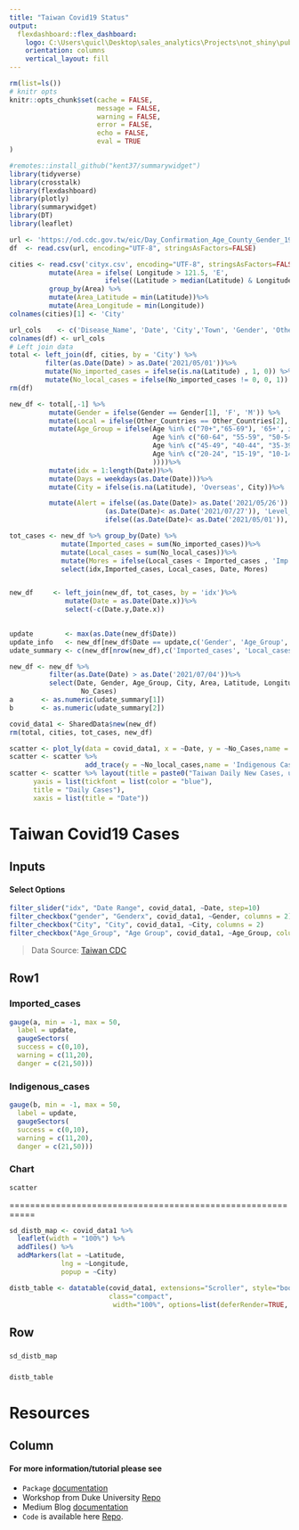 ---
title: "Taiwan Covid19 Status"
output: 
  flexdashboard::flex_dashboard:
    logo: C:\Users\quicl\Desktop\sales_analytics\Projects\not_shiny\publish\Crosstalk\Pic.JPG
    orientation: columns
    vertical_layout: fill
---

```{r setup, include=FALSE}
rm(list=ls()) 
# knitr opts
knitr::opts_chunk$set(cache = FALSE,
                      message = FALSE,
                      warning = FALSE,
                      error = FALSE,
                      echo = FALSE,
                      eval = TRUE
)
```


```{r load_libries, include=FALSE}
#remotes::install_github("kent37/summarywidget")
library(tidyverse)
library(crosstalk)
library(flexdashboard)
library(plotly)
library(summarywidget)
library(DT)
library(leaflet)
```


```{r dataset, include=FALSE}

url <- 'https://od.cdc.gov.tw/eic/Day_Confirmation_Age_County_Gender_19CoV.csv'
df  <- read.csv(url, encoding="UTF-8", stringsAsFactors=FALSE)

cities <- read.csv('cityx.csv', encoding="UTF-8", stringsAsFactors=FALSE) %>% 
          mutate(Area = ifelse( Longitude > 121.5, 'E', 
                        ifelse((Latitude > median(Latitude) & Longitude < 121.5), 'SW','NW')))%>%     
          group_by(Area) %>%
          mutate(Area_Latitude = min(Latitude))%>%
          mutate(Area_Longitude = min(Longitude))
colnames(cities)[1] <- 'City'

url_cols    <- c('Disease_Name', 'Date', 'City','Town', 'Gender', 'Other_Countries', 'Age', 'No_Cases')
colnames(df) <- url_cols
# Left join data
total <- left_join(df, cities, by = 'City') %>% 
         filter(as.Date(Date) > as.Date('2021/05/01'))%>% 
         mutate(No_imported_cases = ifelse(is.na(Latitude) , 1, 0)) %>% 
         mutate(No_local_cases = ifelse(No_imported_cases != 0, 0, 1))
rm(df)

```


```{r new_data, echo=FALSE}

new_df <- total[,-1] %>%
          mutate(Gender = ifelse(Gender == Gender[1], 'F', 'M')) %>%
          mutate(Local = ifelse(Other_Countries == Other_Countries[2], 'Overseas', 'Local'))%>%
          mutate(Age_Group = ifelse(Age %in% c("70+","65-69"), '65+', ifelse(
                                    Age %in% c("60-64", "55-59", "50-54"), '50-64',ifelse(
                                    Age %in% c("45-49", "40-44", "35-39", "30-34", "25-29"), '30-49', ifelse(
                                    Age %in% c("20-24", "15-19", "10-14"), '10-24','< 10')  
                                    ))))%>%
          mutate(idx = 1:length(Date))%>%
          mutate(Days = weekdays(as.Date(Date)))%>%
          mutate(City = ifelse(is.na(Latitude), 'Overseas', City))%>%

          mutate(Alert = ifelse((as.Date(Date)> as.Date('2021/05/26')) & 
                        (as.Date(Date)< as.Date('2021/07/27')), 'Level_3',
                        ifelse((as.Date(Date)< as.Date('2021/05/01')),'Level_1','Level_2')))

tot_cases <- new_df %>% group_by(Date) %>%
             mutate(Imported_cases = sum(No_imported_cases))%>%
             mutate(Local_cases = sum(No_local_cases))%>% 
             mutate(Mores = ifelse(Local_cases < Imported_cases , 'Imp','Ind'))%>%
             select(idx,Imported_cases, Local_cases, Date, Mores)


new_df     <- left_join(new_df, tot_cases, by = 'idx')%>%
              mutate(Date = as.Date(Date.x))%>%
              select(-c(Date.y,Date.x))   

              
update        <- max(as.Date(new_df$Date))
update_info   <- new_df[new_df$Date == update,c('Gender', 'Age_Group','No_imported_cases', 'No_local_cases')]
udate_summary <- c(new_df[nrow(new_df),c('Imported_cases', 'Local_cases')]) 

new_df <- new_df %>% 
          filter(as.Date(Date) > as.Date('2021/07/04'))%>% 
          select(Date, Gender, Age_Group, City, Area, Latitude, Longitude, No_local_cases,
                  No_Cases)
a       <- as.numeric(udate_summary[1])
b       <- as.numeric(udate_summary[2])

covid_data1 <- SharedData$new(new_df)
rm(total, cities, tot_cases, new_df)
```


```{r, echo=FALSE}

scatter <- plot_ly(data = covid_data1, x = ~Date, y = ~No_Cases,name = 'Daily Total Cases', type='bar')
scatter <- scatter %>% 
                   add_trace(y = ~No_local_cases,name = 'Indigenous Cases')
scatter <- scatter %>% layout(title = paste0("Taiwan Daily New Cases, update: ", update),
      yaxis = list(tickfont = list(color = "blue"),
      title = "Daily Cases"),
      xaxis = list(title = "Date"))
```

Taiwan Covid19 Cases
=============================================================

Inputs {.sidebar}
-----------------------------------------------------------------------
#### Select Options
```{r, echo=FALSE}
filter_slider("idx", "Date Range", covid_data1, ~Date, step=10)
filter_checkbox("gender", "Genderx", covid_data1, ~Gender, columns = 2)
filter_checkbox("City", "City", covid_data1, ~City, columns = 2)
filter_checkbox("Age_Group", "Age Group", covid_data1, ~Age_Group, columns = 2)
```
> Data Source:  [Taiwan CDC](https://www.cdc.gov.tw/En)


Row1 {data-width="46%"}
------------------------------------------------------

### Imported_cases

```{r, echo=FALSE}
gauge(a, min = -1, max = 50,
  label = update,
  gaugeSectors(
  success = c(0,10), 
  warning = c(11,20), 
  danger = c(21,50)))
```

### Indigenous_cases

```{r, echo=FALSE}
gauge(b, min = -1, max = 50,
  label = update,
  gaugeSectors(
  success = c(0,10), 
  warning = c(11,20), 
  danger = c(21,50)))
```


### Chart 

```{r, echo=FALSE}
scatter
```

===========================================================

```{r, echo=FALSE}

sd_distb_map <- covid_data1 %>% 
  leaflet(width = "100%") %>% 
  addTiles() %>% 
  addMarkers(lat = ~Latitude, 
             lng = ~Longitude, 
             popup = ~City)

distb_table <- datatable(covid_data1, extensions="Scroller", style="bootstrap",
                         class="compact",
                          width="100%", options=list(deferRender=TRUE, scrollY=300, scroller=TRUE))
```

Row {data-width="66%"}
-----------------
###

```{r, echo=FALSE}
sd_distb_map
```

###

```{r, echo=FALSE}
distb_table
```

Resources
=============================================================

Column {data-width="66%"}
-------------------------------------------------------------

#### For more information/tutorial please see

- `Package` [documentation](https://pkgs.rstudio.com/flexdashboard/index.html)
- Workshop from Duke University [Repo](https://github.com/libjohn/workshop_flexdashboards) 
- Medium Blog [documentation](https://towardsdatascience.com/building-an-hr-dashboard-in-r-using-flexdashboard-76d14ed3f32) 
- `Code` is available here [Repo](https://github.com/clfee/Shiny-apps). 
